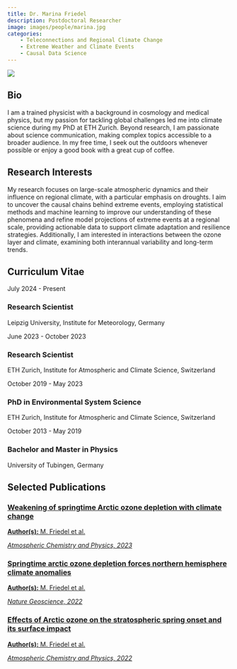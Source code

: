 ```yaml
---
title: Dr. Marina Friedel
description: Postdoctoral Researcher
image: images/people/marina.jpg
categories:
    - Teleconnections and Regional Climate Change
    - Extreme Weather and Climate Events
    - Causal Data Science
---
```



<div class="profile-container">
<div class="profile-image-container">
<img src="/images/people/marina.jpg" class="profile-image">
<div class="social-icons">
  <a href="mailto:marina.friedel@uni-leipzig.de" target="_blank">
    <i class="fa-solid fa-envelope"></i>
  </a>
  <a href="https://orcid.org/0000-0001-7739-4691" target="_blank">
    <i class="fa-brands fa-orcid"></i>
  </a>
  <a href="https://www.linkedin.com/in/marina-friedel-b71680173/" target="_blank">
    <i class="fa-brands fa-linkedin"></i>
  </a>
</div>
</div>

<div class="bio-content">

## Bio  

I am a trained physicist with a background in cosmology and medical physics, but my passion for tackling global challenges led me into climate science during my PhD at ETH Zurich. Beyond research, I am passionate about science communication, making complex topics accessible to a broader audience. In my free time, I seek out the outdoors whenever possible or enjoy a good book with a great cup of coffee.


</div>
</div>

## Research Interests

My research focuses on large-scale atmospheric dynamics and their influence on regional climate, with a particular emphasis on droughts. I aim to uncover the causal chains behind extreme events, employing statistical methods and machine learning to improve our understanding of these phenomena and refine model projections of extreme events at a regional scale, providing actionable data to support climate adaptation and resilience strategies. Additionally, I am interested in interactions between the ozone layer and climate, examining both interannual variability and long-term trends.

## Curriculum Vitae <span class="cv-toggle" data-bs-toggle="collapse" data-bs-target="#cv-timeline" aria-expanded="false"></span>

<div id="cv-timeline" class="collapse">
<div class="timeline">
<div class="timeline-item">
<div class="timeline-date">July 2024 - Present</div>
<div class="timeline-content">
<h3>Research Scientist</h3>
<p>Leipzig University, Institute for Meteorology, Germany</p>
</div>
</div>

<div class="timeline-item">
<div class="timeline-date">June 2023 - October 2023</div>
<div class="timeline-content">
<h3>Research Scientist</h3>
<p>ETH Zurich, Institute for Atmospheric and Climate Science, Switzerland</p>
</div>
</div>

<div class="timeline-item">
<div class="timeline-date">October 2019 - May 2023</div>
<div class="timeline-content">
<h3>PhD in Environmental System Science</h3>
<p>ETH Zurich, Institute for Atmospheric and Climate Science, Switzerland</p>
</div>
</div>

<div class="timeline-item">
<div class="timeline-date">October 2013 - May 2019</div>
<div class="timeline-content">
<h3>Bachelor and Master in Physics</h3>
<p>University of Tubingen, Germany</p>
</div>
</div>
</div>
</div>


## Selected Publications


<div class="publications-grid">

<div class="publication-card">
<a href="https://doi.org/10.5194/acp-23-10235-2023" target="_blank">
<h3>Weakening of springtime Arctic ozone depletion with climate change</h3>
<p><b>Author(s):</b> M. Friedel et al.</p>
<p><i>Atmospheric Chemistry and Physics, 2023</i></p>
</a>
</div>

<div class="publication-card">
<a href="https://doi.org/10.1038/s41561-022-00974-7" target="_blank">
<h3>Springtime arctic ozone depletion forces northern hemisphere climate anomalies</h3>
<p><b>Author(s):</b> M. Friedel et al.</p>
<p><i>Nature Geoscience, 2022</i></p>
</a>
</div>

<div class="publication-card">
<a href="https://doi.org/10.5194/acp-22-13997-2022" target="_blank">
<h3>Effects of Arctic ozone on the stratospheric spring onset and its surface impact</h3>
<p><b>Author(s):</b> M. Friedel et al.</p>
<p><i>Atmospheric Chemistry and Physics, 2022</i></p>
</a>
</div>


</div>
